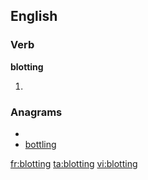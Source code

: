 ==English==

===Verb===
'''blotting'''

# {{present participle of|[[blot]]}}

===Anagrams===
* {{alphagram|bgilnott}}
* [[bottling#English|bottling]]

[[fr:blotting]]
[[ta:blotting]]
[[vi:blotting]]